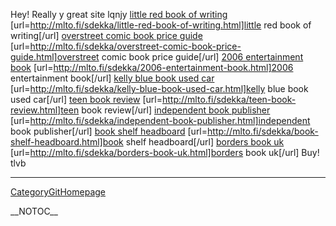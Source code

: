 Hey! Really y great site lqnjy
<a href= http://mlto.fi/sdekka/little-red-book-of-writing.html >little red book of writing</a> [url=http://mlto.fi/sdekka/little-red-book-of-writing.html]little red book of writing[/url] <a href= http://mlto.fi/sdekka/overstreet-comic-book-price-guide.html >overstreet comic book price guide</a> [url=http://mlto.fi/sdekka/overstreet-comic-book-price-guide.html]overstreet comic book price guide[/url] <a href= http://mlto.fi/sdekka/2006-entertainment-book.html >2006 entertainment book</a> [url=http://mlto.fi/sdekka/2006-entertainment-book.html]2006 entertainment book[/url] <a href= http://mlto.fi/sdekka/kelly-blue-book-used-car.html >kelly blue book used car</a> [url=http://mlto.fi/sdekka/kelly-blue-book-used-car.html]kelly blue book used car[/url] <a href= http://mlto.fi/sdekka/teen-book-review.html >teen book review</a> [url=http://mlto.fi/sdekka/teen-book-review.html]teen book review[/url] <a href= http://mlto.fi/sdekka/independent-book-publisher.html >independent book publisher</a> [url=http://mlto.fi/sdekka/independent-book-publisher.html]independent book publisher[/url] <a href= http://mlto.fi/sdekka/book-shelf-headboard.html >book shelf headboard</a> [url=http://mlto.fi/sdekka/book-shelf-headboard.html]book shelf headboard[/url] <a href= http://mlto.fi/sdekka/borders-book-uk.html >borders book uk</a> [url=http://mlto.fi/sdekka/borders-book-uk.html]borders book uk[/url] 
Buy! tlvb
----
[[CategoryGitHomepage]]

__NOTOC__